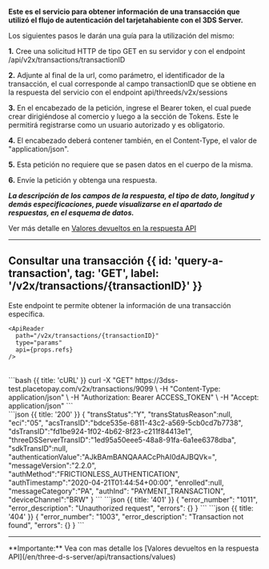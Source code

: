 <MissingTranslationBanner />


**Este es el servicio para obtener información de una transacción que utilizó el flujo de autenticación del tarjetahabiente con el 3DS Server.**

Los siguientes pasos le darán una guía para la utilización del mismo:

  **1.** Cree una solicitud HTTP de tipo GET en su servidor y con el endpoint /api/v2x/transactions/transactionID

  **2.** Adjunte al final de la url, como parámetro, el identificador de la transacción, el cual corresponde al campo
  transactionID que se obtiene en la respuesta del servicio con el endpoint api/threeds/v2x/sessions

  **3.** En el encabezado de la petición, ingrese el Bearer token, el cual puede crear dirigiéndose al comercio y luego a la sección de Tokens. Este le permitirá registrarse como un usuario autorizado y es obligatorio.

  **4.** El encabezado deberá contener también, en el Content-Type, el valor de "application/json".

  **5.** Esta petición no requiere que se pasen datos en el cuerpo
  de la misma.

  **6.** Envíe la petición y obtenga una respuesta.


***La descripción de los campos de la respuesta, el tipo de dato, longitud y demás especificaciones, puede visualizarse en el apartado de respuestas, en el esquema de datos.***

Ver más detalle en [Valores devueltos en la respuesta API](/en/three-d-s-server/api/transactions/values)


---
## Consultar una transacción {{ id: 'query-a-transaction', tag: 'GET', label: '/v2x/transactions/{transactionID}' }}

<Row>
  <Col>
    Este endpoint te permite obtener la información de una transacción específica.

    <ApiReader
      path="/v2x/transactions/{transactionID}"
      type="params"
      api={props.refs}
    />
  </Col>
</Row>

<br />

<Row>
  <Col>
    <ApiReader
      path="/v2x/transactions/{transactionID}"
      method="get"
      api={props.refs}
    />

  </Col>
  <Col sticky>
    <CodeGroup title="Solicitud" tag="GET" label="/v2x/transactions/{transactionID}">
    ```bash {{ title: 'cURL' }}
    curl -X "GET" https://3dss-test.placetopay.com/v2x/transactions/9099 \
      -H "Content-Type: application/json" \
      -H "Authorization: Bearer ACCESS_TOKEN" \
      -H "Accept: application/json"
    ```
    </CodeGroup>
  </Col>
</Row>

<Row>
  <Col>
    <ApiReader
      path="/v2x/transactions/{transactionID}"
      method="get"
      type="response"
      api={props.refs}
    />
  </Col>

  <Col sticky>
    <br />
    <CodeGroup title="Respuesta">
    ```json {{ title: '200' }}
    {
       "transStatus":"Y",
       "transStatusReason":null,
       "eci":"05",
       "acsTransID":"bdce535e-6811-43c2-a569-5cb0cd7b7738",
       "dsTransID":"fd1be924-1f02-4b62-8f23-c211f84413e1",
       "threeDSServerTransID":"1ed95a50eee5-48a8-91fa-6a1ee6378dba",
       "sdkTransID":null,
       "authenticationValue":"AJkBAmBANQAAACcPhAI0dAJBQVk=",
       "messageVersion":"2.2.0",
       "authMethod":"FRICTIONLESS_AUTHENTICATION",
       "authTimestamp":"2020-04-21T01:44:54+00:00",
       "enrolled":null,
       "messageCategory":"PA",
       "authInd": "PAYMENT_TRANSACTION",
       "deviceChannel":"BRW"
    }
    ```
    ```json {{ title: '401' }}
    {
      "error_number": "1011",
      "error_description": "Unauthorized request",
      "errors": {}
    }
    ```
    ```json {{ title: '404' }}
    {
      "error_number": "1003",
      "error_description": "Transaction not found",
      "errors": {}
    }
    ```
    </CodeGroup>
  </Col>
</Row>

---

<Note>
    **Importante:** Vea con mas detalle los [Valores devueltos en la respuesta API](/en/three-d-s-server/api/transactions/values)
</Note>

